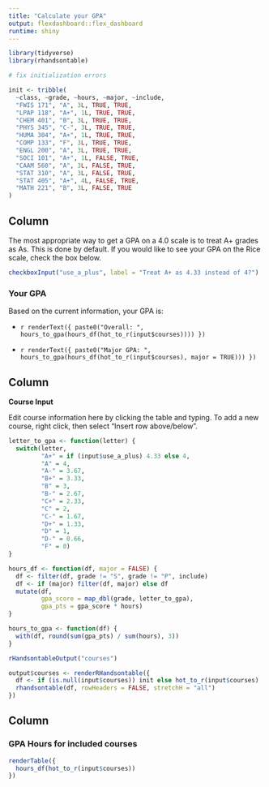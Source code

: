 ```yaml
---
title: "Calculate your GPA"
output: flexdashboard::flex_dashboard
runtime: shiny
---
```


```r
library(tidyverse)
library(rhandsontable)

# fix initialization errors

init <- tribble(
  ~class, ~grade, ~hours, ~major, ~include,
  "FWIS 171", "A", 3L, TRUE, TRUE,
  "LPAP 118", "A+", 1L, TRUE, TRUE,
  "CHEM 401", "B", 3L, TRUE, TRUE,
  "PHYS 345", "C-", 3L, TRUE, TRUE,
  "HUMA 304", "A+", 1L, TRUE, TRUE,
  "COMP 133", "F", 3L, TRUE, TRUE,
  "ENGL 200", "A", 3L, TRUE, TRUE,
  "SOCI 101", "A+", 1L, FALSE, TRUE,
  "CAAM 560", "A", 3L, FALSE, TRUE,
  "STAT 310", "A", 3L, FALSE, TRUE,
  "STAT 405", "A+", 4L, FALSE, TRUE,
  "MATH 221", "B", 3L, FALSE, TRUE
)
```

Column {.sidebar}
-----------------------------------------------------------------------

The most appropriate way to get a GPA on a 4.0 scale is to treat A+ grades as As. This is done by default. If you would like to see your GPA on the Rice scale, check the box below.

```r
checkboxInput("use_a_plus", label = "Treat A+ as 4.33 instead of 4?")
```

### Your GPA

Based on the current information, your GPA is:

- `r renderText({
paste0("Overall: ", hours_to_gpa(hours_df(hot_to_r(input$courses))))
})`

- `r renderText({
paste0("Major GPA: ", hours_to_gpa(hours_df(hot_to_r(input$courses), major = TRUE)))
})`

Column {data-width=400}
-----------------------------------------------------------------------

**Course Input**

Edit course information here by clicking the table and typing. To add a new course, right click, then select "Insert row above/below".

```r
letter_to_gpa <- function(letter) {
  switch(letter,
         "A+" = if (input$use_a_plus) 4.33 else 4,
         "A" = 4,
         "A-" = 3.67,
         "B+" = 3.33,
         "B" = 3,
         "B-" = 2.67,
         "C+" = 2.33,
         "C" = 2,
         "C-" = 1.67,
         "D+" = 1.33,
         "D" = 1,
         "D-" = 0.66,
         "F" = 0)
}

hours_df <- function(df, major = FALSE) {
  df <- filter(df, grade != "S", grade != "P", include)
  df <- if (major) filter(df, major) else df
  mutate(df,
         gpa_score = map_dbl(grade, letter_to_gpa),
         gpa_pts = gpa_score * hours)
}

hours_to_gpa <- function(df) {
  with(df, round(sum(gpa_pts) / sum(hours), 3))
}

rHandsontableOutput("courses")

output$courses <- renderRHandsontable({
  df <- if (is.null(input$courses)) init else hot_to_r(input$courses)
  rhandsontable(df, rowHeaders = FALSE, stretchH = "all")
})
```


Column {data-width=600}
-----------------------------------------------------------------------

### GPA Hours for included courses

```r
renderTable({
  hours_df(hot_to_r(input$courses))
})
```



